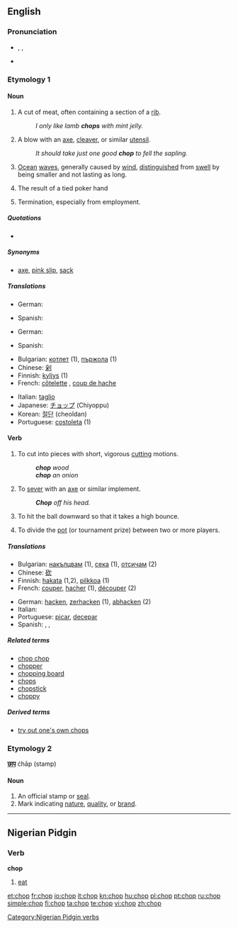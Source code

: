 {{wikipedia|dab=chop}}
==English==

===Pronunciation===
* {{enPR|chŏp}}, {{IPA|/ʧɒp/}}, {{SAMPA|/tSQp/}}
* {{audio|en-us-chop.ogg|Audio (US)}}
*: {{rhymes|ɒp}}

===Etymology 1===
{{etystub}}

====Noun====
{{en-noun}}

# A cut of meat, often containing a section of a [[rib]].
#: ''I only like lamb '''''chops''''' with mint jelly.''
# A blow with an [[axe]], [[cleaver]], or similar [[utensil]].
#: ''It should take just one good '''''chop''''' to fell the sapling.''
# [[ocean|Ocean]] [[wave]]s, generally caused by [[wind]], [[distinguished]] from [[swell]] by being smaller and not lasting as long.
# {{poker}} The result of a tied poker hand
# {{informal|with "the"}} Termination, especially from employment.

=====Quotations=====
* {{seeCites}}

=====Synonyms=====
* {{sense|dismissal, especially from employment (informal)}} [[axe]], [[pink slip]], [[sack]]

=====Translations=====
{{trans-top|a cut of meat}}
* German: {{t-|de|Kotelett|n}}
{{trans-mid}}
* Spanish: {{t+|es|chuleta|f}}
{{trans-bottom}}

{{trans-top|a blow with an axe, cleaver, or similar utensil}}
* German: {{t-|de|Hieb|m}}
{{trans-mid}}
* Spanish: {{t-|es|tajada|f}}
{{trans-bottom}}

{{trans-top|dismissal, especially from employment}}
{{trans-mid}}
{{trans-bottom}}
<!--Remove this table once all of the translations below have been moved into the tables above.-->
{{checktrans-top}}
* Bulgarian: [[котлет]] {{m}} (1), [[пържола]] {{f}} (1)
* Chinese: [[剁]]
* Finnish: [[kyljys]] (1)
* French: [[côtelette]] {{f}}, [[coup de hache]] {{m}}
{{checktrans-mid}}
* Italian: [[taglio]] {{m}}
* Japanese: [[チョップ]] (Chiyoppu)
* Korean: [[절단]] (cheoldan)
* Portuguese: [[costoleta]] {{f}} (1)
{{checktrans-bottom}}

====Verb====
{{en-verb|chops|chopping|chopped|chopped}}

# {{transitive}} To cut into pieces with short, vigorous [[cutting]] motions.
#: '''''chop''' wood''
#: '''''chop''' an onion''
# {{transitive}} To [[sever]] with an [[axe]] or similar implement.
#: '''''Chop''' off his head.''
# {{context|transitive|baseball}} To hit the ball downward so that it takes a high bounce.
# {{poker}} To divide the [[pot]] (or tournament prize) between two or more players.

=====Translations=====
{{trans-top|to chop}}
* Bulgarian: [[накълцвам]] (1), [[сека]] (1), [[отсичам]] (2)
* Chinese: [[砍]]
* Finnish: [[hakata]] (1,2), [[pilkkoa]] (1)
* French: [[couper]], [[hacher]] (1), [[découper]] (2)
{{trans-mid}}
* German: [[hacken]], [[zerhacken]] (1), [[abhacken]] (2)
* Italian: {{t+|it|tagliare}}
* Portuguese: [[picar]], [[decepar]]
* Spanish: {{t+|es|cortar}}, {{t+|es|picar}}, {{t-|es|tajar}}
{{trans-bottom}}

=====Related terms=====
* [[chop chop]]
* [[chopper]]
* [[chopping board]]
* [[chops]]
* [[chopstick]]
* [[choppy]]

=====Derived terms=====
* [[try out one's own chops]]

===Etymology 2===
{{etyl|hi}} '''[[छाप]]''' ćhāp (stamp)

====Noun====
{{en-noun}}

# An official stamp or [[seal]].
# Mark indicating [[nature]], [[quality]], or [[brand]].

----

==Nigerian Pidgin==
{{rfe|lang=pcm}}
===Verb===
'''chop'''
#[[eat]]

[[Category:Nigerian Pidgin verbs]]

[[et:chop]]
[[fr:chop]]
[[io:chop]]
[[it:chop]]
[[kn:chop]]
[[hu:chop]]
[[pl:chop]]
[[pt:chop]]
[[ru:chop]]
[[simple:chop]]
[[fi:chop]]
[[ta:chop]]
[[te:chop]]
[[vi:chop]]
[[zh:chop]]